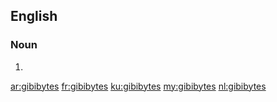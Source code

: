 ==English==

===Noun===
{{head|en|plural}}

# {{plural of|gibibyte|lang=en}}

[[ar:gibibytes]]
[[fr:gibibytes]]
[[ku:gibibytes]]
[[my:gibibytes]]
[[nl:gibibytes]]